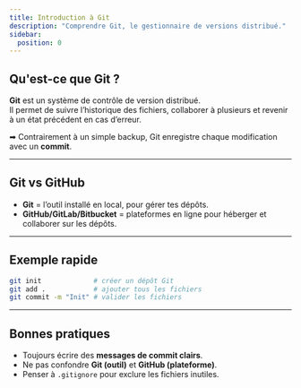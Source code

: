 ```yaml
---
title: Introduction à Git
description: "Comprendre Git, le gestionnaire de versions distribué."
sidebar:
  position: 0
---
```


## Qu'est-ce que Git ?

**Git** est un système de contrôle de version distribué.  
Il permet de suivre l’historique des fichiers, collaborer à plusieurs et revenir à un état précédent en cas d’erreur.  

➡ Contrairement à un simple backup, Git enregistre chaque modification avec un **commit**.

---

## Git vs GitHub

- **Git** = l’outil installé en local, pour gérer tes dépôts.  
- **GitHub/GitLab/Bitbucket** = plateformes en ligne pour héberger et collaborer sur les dépôts.  

---

## Exemple rapide

```bash
git init             # créer un dépôt Git
git add .            # ajouter tous les fichiers
git commit -m "Init" # valider les fichiers
```

---

## Bonnes pratiques

- Toujours écrire des **messages de commit clairs**.  
- Ne pas confondre **Git (outil)** et **GitHub (plateforme)**.  
- Penser à `.gitignore` pour exclure les fichiers inutiles.  
